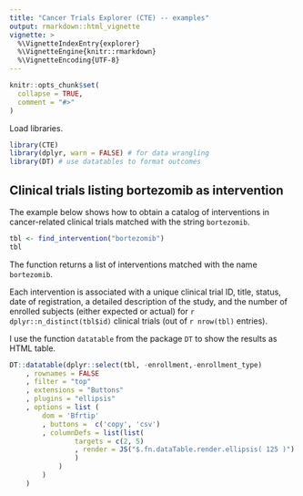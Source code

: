 ```yaml
---
title: "Cancer Trials Explorer (CTE) -- examples"
output: rmarkdown::html_vignette
vignette: >
  %\VignetteIndexEntry{explorer}
  %\VignetteEngine{knitr::rmarkdown}
  %\VignetteEncoding{UTF-8}
---
```


```r
knitr::opts_chunk$set(
  collapse = TRUE,
  comment = "#>"
)
```

Load libraries.  

```r
library(CTE)
library(dplyr, warn = FALSE) # for data wrangling 
library(DT) # use datatables to format outcomes
```

## Clinical trials listing bortezomib as intervention

The example below shows how to obtain a catalog of interventions in cancer-related clinical trials matched with the string `bortezomib`. 


```r
tbl <- find_intervention("bortezomib")
tbl
```

The function returns a list of interventions matched with the name `bortezomib`. 

Each intervention is associated with a unique clinical trial ID, title, status, date of registration, a detailed description of the study, and the number of enrolled subjects (either expected or actual) for `r dplyr::n_distinct(tbl$id)` clinical trials (out of `r nrow(tbl)` entries). 
 
I use the function `datatable` from the package `DT` to show the results  as HTML table. 

```r
DT::datatable(dplyr::select(tbl, -enrollment,-enrollment_type)
    , rownames = FALSE
    , filter = "top"
    , extensions = "Buttons"
    , plugins = "ellipsis"
    , options = list (
        dom = 'Bfrtip'
        , buttons =  c('copy', 'csv')
        , columnDefs = list(list(
                targets = c(2, 5)
                , render = JS("$.fn.dataTable.render.ellipsis( 125 )")
                )
            )
        )
    )
```
